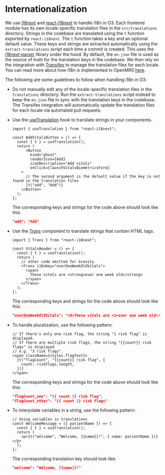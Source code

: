 # Internationalization

We use [i18next](https://www.i18next.com/) and [react-i18next](https://react.i18next.com/) to handle i18n in O3. Each frontend module has its own locale-specific translation files in the `src/translations` directory. Strings in the codebase are translated using the `t` function exported by `react-i18next`. The `t` function takes a key and an optional default value. These keys and strings are extracted automatically using the `extract-translations` script each time a commit is created. This uses the [i18next-parser](https://github.com/i18next/i18next-parser) library under the hood. By default, the `en.json` file is used as the source of truth for the translation keys in the codebase. We then rely on the integration with [Transifex](https://www.transifex.com/) to manage the translation files for each locale. You can read more about how i18n is implemented in OpenMRS [here](https://om.rs/translate).

The following are some guidelines to follow when handling i18n in O3:

- Do not manually edit any of the locale-specific translation files in the `translations` directory. Run the `extract-translations` script instead to keep the `en.json` file in sync with the translation keys in the codebase. The Transifex integration will automatically update the translation files for each locale via automated pull requests.
- Use the [useTranslation](https://react.i18next.com/latest/usetranslation-hook) hook to translate strings in your components.

  ```tsx
  import { useTranslation } from "react-i18next";

  const AddVitalsButton = () => {
    const { t } = useTranslation();
    return (
        <Button
          kind="ghost"
          renderIcon={Add}
          iconDescription="Add vitals"
          onClick={launchVitalsBiometricsForm}
      >
        // The second argument is the default value if the key is not found in the translation files
        {t("add", "Add")}
      </Button>
    );
  };
  ```

  The corresponding keys and strings for the code above should look like this:

  ```json filename="en.json"
  "add": "Add"
  ```

- Use the [Trans](https://react.i18next.com/latest/trans-component) component to translate strings that contain HTML tags.

  ```tsx
  import { Trans } from "react-i18next";

  const VitalsHeader = () => {
    const { t } = useTranslation();
    return (
      // other code omitted for brevity
      <Trans i18nKey="overOneWeekOldVitals">
        <span>
          These vitals are <strong>over one week old</strong>
        </span>
      </Trans>
    );
  };
  ```

  The corresponding keys and strings for the code above should look like this:

  ```json filename="en.json"
  "overOneWeekOldVitals": "<0>These vitals are <1>over one week old</1></0>",
  ```

- To handle pluralization, use the following pattern:

  ```tsx
  // If there's only one risk flag, the string "1 risk flag" is displayed.
  // If there are multiple risk flags, the string "{{count}} risk flags" is displayed
  // e.g. "3 risk flags".
  <span className={styles.flagText}>
    {t("flagCount", "{{count}} risk flag", {
      count: riskFlags.length,
    })}
  </span>
  ```

  The corresponding keys and strings for the code above should look like this:

  ```json
  "flagCount_one": "{{ count }} risk flag",
  "flagCount_other": "{{ count }} risk flags"
  ```

- To interpolate variables in a string, use the following pattern:

  ```tsx
  // Using variables in translations
  const WelcomeMessage = ({ patientName }) => {
    const { t } = useTranslation();
    return (
      <p>{t("welcome", "Welcome, {{name}}!", { name: patientName })}</p>
    );
  };
  ```

  The corresponding translation key should look like:
  ```json filename="en.json"
  "welcome": "Welcome, {{name}}!"
  ```
